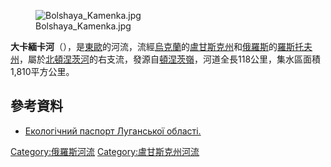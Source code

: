 {{No footnotes|time=2015-09-22T02:03:24+00:00}}
[[Image:Bolshaya_Kamenka.jpg|right]]

'''大卡緬卡河'''（{{lang-ru|Большая Каменка}}），是[[東歐|東歐]]的河流，流經[[烏克蘭|烏克蘭]]的[[盧甘斯克州|盧甘斯克州]]和[[俄羅斯|俄羅斯]]的[[羅斯托夫州|羅斯托夫州]]，屬於[[北頓涅茨河|北頓涅茨河]]的右支流，發源自[[頓涅茨嶺|頓涅茨嶺]]，河道全長118公里，集水區面積1,810平方公里。

==參考資料==
*[http://www.menr.gov.ua/documents/LUGeko_06.doc Екологічний паспорт Луганської області.]{{dead link|date=2017年12月 |bot=InternetArchiveBot |fix-attempted=yes }}

{{DEFAULTSORT:Велика Кам'янка (річка)}}
[[Category:俄羅斯河流|Category:俄羅斯河流]]
[[Category:盧甘斯克州河流|Category:盧甘斯克州河流]]


{{Ukraine-river-stub}}
{{Russia-geo-stub}}
